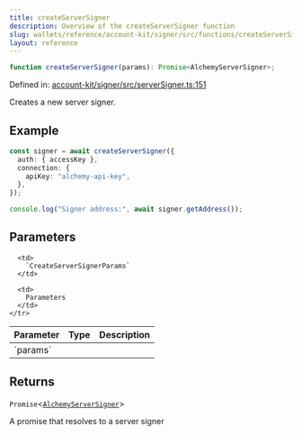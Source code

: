 ```yaml
---
title: createServerSigner
description: Overview of the createServerSigner function
slug: wallets/reference/account-kit/signer/src/functions/createServerSigner
layout: reference
---
```


```ts
function createServerSigner(params): Promise<AlchemyServerSigner>;
```

Defined in: [account-kit/signer/src/serverSigner.ts:151](https://github.com/alchemyplatform/aa-sdk/blob/08da565ff1e1b5bcae4581d79993c4ed9e522c16/account-kit/signer/src/serverSigner.ts#L151)

Creates a new server signer.

## Example

```ts
const signer = await createServerSigner({
  auth: { accessKey },
  connection: {
    apiKey: "alchemy-api-key",
  },
});

console.log("Signer address:", await signer.getAddress());
```

## Parameters

<table>
  <thead>
    <tr>
      <th align="left">Parameter</th>
      <th align="left">Type</th>
      <th align="left">Description</th>
    </tr>
  </thead>

  <tbody>
    <tr>
      <td>
        `params`
      </td>

      <td>
        `CreateServerSignerParams`
      </td>

      <td>
        Parameters
      </td>
    </tr>

  </tbody>
</table>

## Returns

`Promise`\<[`AlchemyServerSigner`](../classes/AlchemyServerSigner.mdx)>

A promise that resolves to a server signer
